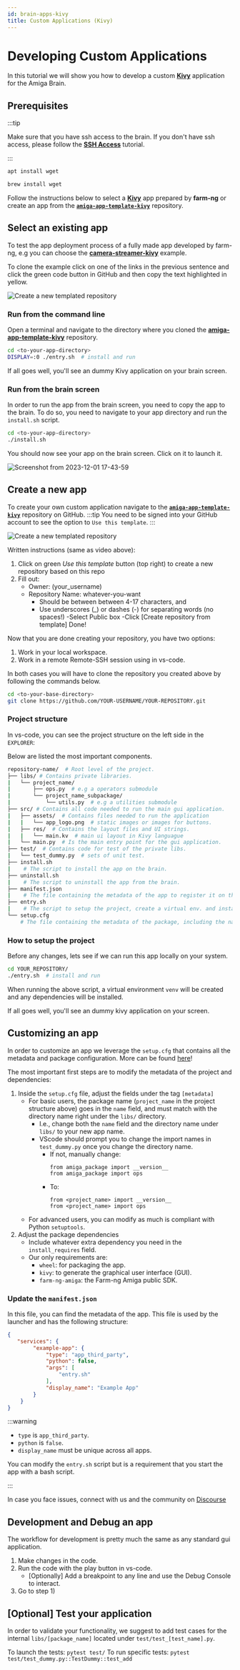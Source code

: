 ```yaml
---
id: brain-apps-kivy
title: Custom Applications (Kivy)
---
```


# Developing Custom Applications

In this tutorial we will show you how to develop a custom [**Kivy**](https://kivy.org/) application for the Amiga Brain.

## Prerequisites

:::tip

Make sure that you have ssh access to the brain. If you don't have ssh access, please follow the [**SSH Access**](/docs/ssh) tutorial.

:::


<Tabs>
<TabItem value="linux" label="Linux/WSL" default>

```bash
apt install wget
```

</TabItem>
<TabItem value="macos" label="MacOs" default>

```bash
brew install wget
```

</TabItem>
</Tabs>


Follow the instructions below to select a [**Kivy**](https://kivy.org/) app
prepared by **farm-ng** or create an app from the
[**`amiga-app-template-kivy`**](https://github.com/farm-ng/amiga-app-template-kivy) repository.

## Select an existing app

To test the app deployment process of a fully made app developed by farm-ng, e.g you can choose the [**camera-streamer-kivy**](https://github.com/farm-ng/camera-streamer-kivy)
example.

To clone the example click on one of the links in the previous sentence and click the green code button in GitHub and then copy the text highlighted in yellow.

![Create a new templated repository](https://user-images.githubusercontent.com/66448234/223195510-2160a0b1-115e-4e36-bff1-c1560a4a6b2f.png)

### Run from the command line

Open a terminal and navigate to the directory where you cloned the [**amiga-app-template-kivy**](https://github.com/farm-ng/amiga-app-template-kivy) repository.

```bash
cd <to-your-app-directory>
DISPLAY=:0 ./entry.sh  # install and run
```

If all goes well, you'll see an dummy Kivy application on your brain screen.

### Run from the brain screen

In order to run the app from the brain screen, you need to copy the app to the brain.
To do so, you need to navigate to your app directory and run the `install.sh` script.

```bash
cd <to-your-app-directory>
./install.sh
```

You should now see your app on the brain screen. Click on it to launch it.

![Screenshot from 2023-12-01 17-43-59](https://github.com/farm-ng/amiga-dev-kit/assets/5157099/aac51d8a-ec34-4b85-9e73-f151c008e64c)

## Create a new app

To create your own custom application navigate to the [**`amiga-app-template-kivy`**](https://github.com/farm-ng/amiga-app-template-kivy) repository on GitHub.
:::tip
You need to be signed into your GitHub account to see the option to `Use this template`.
:::


![Create a new templated repository](https://user-images.githubusercontent.com/5157099/205272492-356c1540-948e-43dc-8f60-8992caa8d511.gif)

Written instructions (same as video above):
1. Click on green *Use this template* button (top right) to create a new repository based on this repo
2. Fill out:
    - Owner: (your_username)
    - Repository Name: whatever-you-want
        - Should be between between 4-17 characters, and
        - Use underscores (_) or dashes (-) for separating words (no spaces!)
    -Select Public box
    -Click [Create repository from template]
Done!

Now that you are done creating your repository, you have two options:

1. Work in your local workspace.
2. Work in a remote Remote-SSH session using in vs-code.

In both cases you will have to clone the repository you created above by following the commands below.

```bash
cd <to-your-base-directory>
git clone https://github.com/YOUR-USERNAME/YOUR-REPOSITORY.git
```

### Project structure

In vs-code, you can see the project structure on the left side in the `EXPLORER`:

Below are listed the most important components.

```bash
repository-name/  # Root level of the project.
├── libs/ # Contains private libraries.
|   └── project_name/
|       ├── ops.py  # e.g a operators submodule
|       └── project_name_subpackage/
|           └── utils.py  # e.g a utilities submodule
├── src/ # Contains all code needed to run the main gui application.
|   ├── assets/  # Contains files needed to run the application
|   |   └── app_logo.png  # static images or images for buttons.
|   ├── res/  # Contains the layout files and UI strings.
|   |   └── main.kv  # main ui layout in Kivy languague
|   └── main.py  # Is the main entry point for the gui application.
├── test/  # Contains code for test of the private libs.
|   └── test_dummy.py  # sets of unit test.
├── install.sh
|    # The script to install the app on the brain.
├── uninstall.sh
|    # The script to uninstall the app from the brain.
├── manifest.json
|    # The file containing the metadata of the app to register it on the brain.
├── entry.sh
|    # The script to setup the project, create a virtual env. and install dependencies.
└── setup.cfg
    # The file containing the metadata of the package, including the name, versioning, etc. Learn more here: https://setuptools.pypa.io/en/latest/userguide/declarative_config.html

```

### How to setup the project

Before any changes, lets see if we can run this app locally on your system.

```bash
cd YOUR_REPOSITORY/
./entry.sh  # install and run
```

When running the above script, a virtual environment `venv` will be created and any dependencies will be installed.

If all goes well, you'll see an dummy kivy application on your screen.

## Customizing an app

In order to customize an app we leverage the `setup.cfg` that contains all the metadata and package configuration.
More can be found [here](https://setuptools.pypa.io/en/latest/userguide/declarative_config.html)!

The most important first steps are to modify the metadata of the project and dependencies:

1. Inside the `setup.cfg` file, adjust the fields under the tag `[metadata]`
    * For basic users, the package name (`project_name` in the project structure above) goes in the `name` field, and must match with the directory name right under the `libs/` directory.
      * I.e., change both the `name` field and the directory name under `libs/` to your new app name.
      * VScode should prompt you to change the import names in `test_dummy.py` once you change the directory name.
        * If not, manually change:
            ```
            from amiga_package import __version__
            from amiga_package import ops
            ```
        * To:
            ```
            from <project_name> import __version__
            from <project_name> import ops
            ```
    * For advanced users, you can modify as much is compliant with Python `setuptools`.
2. Adjust the package dependencies
    * Include whatever extra dependency you need in the `install_requires` field.
    * Our only requirements are:
        * `wheel`: for packaging the app.
        * `kivy`: to generate the graphical user interface (GUI).
        * `farm-ng-amiga`: the Farm-ng Amiga public SDK.

### Update the `manifest.json`

In this file, you can find the metadata of the app. This file is used by the launcher
and has the following structure:

```json
{
   "services": {
        "example-app": {
            "type": "app_third_party",
            "python": false,
            "args": [
                "entry.sh"
            ],
            "display_name": "Example App"
        }
    }
}
```

:::warning

- `type` is `app_third_party`.
- `python` is `false`.
- `display_name` must be unique across all apps.

You can modify the `entry.sh` script but is a requirement that you start the app with a bash script.

:::

In case you face issues, connect with us and the community on [Discourse](https://discourse.farm-ng.com/c/support/5)

## Development and Debug an app

The workflow for development is pretty much the same as any standard gui application.

1. Make changes in the code.
2. Run the code with the play button in vs-code.
    - [Optionally] Add a breakpoint to any line and use the Debug Console to interact.
3. Go to step 1)


## [Optional] Test your application

In order to validate your functionality, we suggest to add test cases for the internal `libs/[package_name]`
located under `test/test_[test_name].py`.

To launch the tests: `pytest test/`
To run specific tests: `pytest test/test_dummy.py::TestDummy::test_add`
